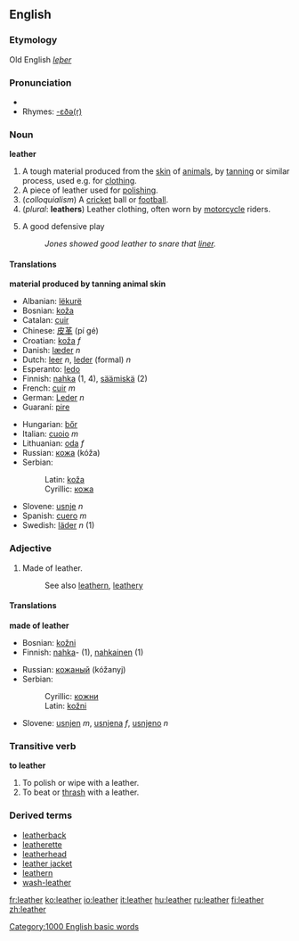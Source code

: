 ==English==
===Etymology===
Old English ''[[leþer]]''
===Pronunciation===
*{{audio|en-us-leather.ogg|Audio (US)}}
*Rhymes: [[Rhymes:English:-ɛðə(r)|-ɛðə(r)]]
===Noun===
{{wikipedia}}
'''leather'''

#A tough material produced from the [[skin]] of [[animal]]s, by [[tan#Verb|tanning]] or similar process, used e.g. for [[clothing]].
#A piece of leather used for [[polish#Verb|polishing]].
#(''colloquialism'') A [[cricket]] ball or [[football]].
#(''plural'': '''leathers''') Leather clothing, often worn by [[motorcycle]] riders.
#{{baseball}} A good defensive play
#: ''Jones showed good leather to snare that [[liner]].''

====Translations====
'''material produced by tanning animal skin'''
{{top}}
*Albanian: [[lëkurë]]
*Bosnian: [[koža#Bosnian|koža]] {{f}}
*Catalan: [[cuir]] {{m}}
*Chinese: [[皮革]] (pí gé)
*Croatian: [[koža]] ''f''
*Danish: [[læder]] ''n''
*Dutch: [[leer]] ''n'', [[leder]] (formal) ''n''
*Esperanto: [[ledo]]
*Finnish: [[nahka]] (1, 4), [[säämiskä]] (2)
*French: [[cuir]] ''m''
*German: [[Leder]] ''n''
*Guaraní: [[pire]]
{{mid}}
*Hungarian: [[bőr]]
*Italian: [[cuoio]] ''m''
*Lithuanian: [[oda]] ''f''
*Russian: [[кожа]] (kóža) {{f}}
*Serbian:
*:Latin: [[koža#Serbian|koža]] {{f}}
*:Cyrillic: [[кожа#Serbian|кожа]] {{f}}
*Slovene: [[usnje]] ''n''
*Spanish: [[cuero]] ''m''
*Swedish: [[läder]] ''n'' (1)
{{bottom}}

===Adjective===
#Made of leather.
#:See also [[leathern]], [[leathery]]

====Translations====
'''made of leather'''
{{top}}
*Bosnian: [[kožni#Bosnian|kožni]] {{m}}
*Finnish: [[nahka]]- (1), [[nahkainen]] (1)
{{mid}}
*Russian: [[кожаный]] (kóžanyj)
*Serbian:
*:Cyrillic: [[кожни#Serbian|кожни]] {{m}}
*:Latin: [[kožni#Serbian|kožni]] {{m}}
*Slovene: [[usnjen]] ''m'', [[usnjena]] ''f'', [[usnjeno]] ''n''
{{bottom}}

===Transitive verb===
'''to leather'''
#To polish or wipe with a leather.
#To beat or [[thrash]] with a leather.

===Derived terms===
*[[leatherback]]
*[[leatherette]]
*[[leatherhead]]
*[[leather jacket]]
*[[leathern]]
*[[wash-leather]]

[[Category:1000 English basic words]]

[[fr:leather]]
[[ko:leather]]
[[io:leather]]
[[it:leather]]
[[hu:leather]]
[[ru:leather]]
[[fi:leather]]
[[zh:leather]]